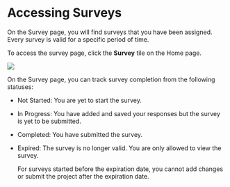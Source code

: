 
# Accessing Surveys

On the Survey page, you will find surveys that you have been assigned. Every survey is valid for a specific period of time.

To access the survey page, click the **Survey** tile on the Home page.

![](media/surveypage.png)

On the Survey page, you can track survey completion from the following statuses:

* Not Started: You are yet to start the survey.
* In Progress: You have added and saved your responses but the survey is yet to be submitted.
* Completed: You have submitted the survey.
* Expired: The survey is no longer valid. You are only allowed to view the survey.

    <Admonition type="tip">   
    For surveys started before the expiration date, you cannot add changes or submit the project after the expiration date.
    </Admonition>

